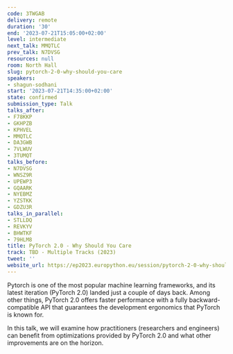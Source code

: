 ```yaml
---
code: 3TWGAB
delivery: remote
duration: '30'
end: '2023-07-21T15:05:00+02:00'
level: intermediate
next_talk: MMQTLC
prev_talk: N7DVSG
resources: null
room: North Hall
slug: pytorch-2-0-why-should-you-care
speakers:
- shagun-sodhani
start: '2023-07-21T14:35:00+02:00'
state: confirmed
submission_type: Talk
talks_after:
- F78KKP
- GKHPZB
- KPHVEL
- MMQTLC
- DA3GWB
- 7VLWUV
- 3TUMQT
talks_before:
- N7DVSG
- WNSZ9R
- UPEWP3
- GQAARK
- NYEBMZ
- YZSTKK
- GDZU3R
talks_in_parallel:
- STLLDQ
- REVKYV
- BHWTKF
- 79HLM8
title: PyTorch 2.0 - Why Should You Care
track: TBD - Multiple Tracks (2023)
tweet: ''
website_url: https://ep2023.europython.eu/session/pytorch-2-0-why-should-you-care
---
```


Pytorch is one of the most popular machine learning frameworks, and its latest iteration (PyTorch 2.0) landed just a couple of days back. Among other things, PyTorch 2.0 offers faster performance with a fully backward-compatible API that guarantees the development ergonomics that PyTorch is known for.

In this talk, we will examine how practitioners (researchers and engineers) can benefit from optimizations provided by PyTorch 2.0 and what other improvements are on the horizon.
